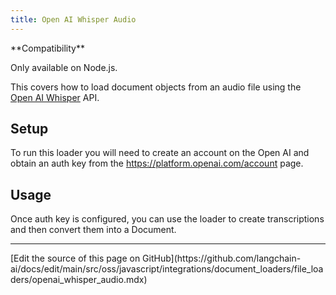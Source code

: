 ```yaml
---
title: Open AI Whisper Audio
---
```


<Tip>
**Compatibility**

Only available on Node.js.
</Tip>

This covers how to load document objects from an audio file using the [Open AI Whisper](https://platform.openai.com/docs/guides/speech-to-text) API.

## Setup

To run this loader you will need to create an account on the Open AI and obtain an auth key from the https://platform.openai.com/account page.

## Usage

Once auth key is configured, you can use the loader to create transcriptions and then convert them into a Document.


<OpenaiWhisperAudio />

---

<Callout icon="pen-to-square" iconType="regular">
  [Edit the source of this page on GitHub](https://github.com/langchain-ai/docs/edit/main/src/oss/javascript/integrations/document_loaders/file_loaders/openai_whisper_audio.mdx)
</Callout>
